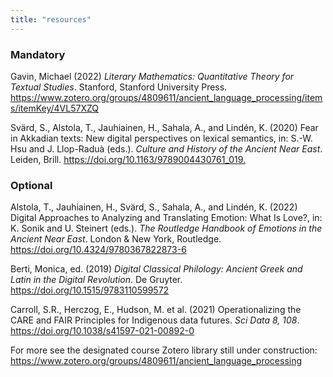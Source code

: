 ```yaml
---
title: "resources"
---
```


### **Mandatory**

Gavin, Michael (2022) *Literary Mathematics: Quantitative Theory for Textual Studies*. Stanford, Stanford University Press. <https://www.zotero.org/groups/4809611/ancient_language_processing/items/itemKey/4VL57XZQ>

Svärd, S., Alstola, T., Jauhiainen, H., Sahala, A., and Lindén, K. (2020) Fear in Akkadian texts: New digital perspectives on lexical semantics, in: S.-W. Hsu and J. Llop-Raduà (eds.). *Culture and History of the Ancient Near East*. Leiden, Brill. <https://doi.org/10.1163/9789004430761_019.>

### **Optional**

Alstola, T., Jauhiainen, H., Svärd, S., Sahala, A., and Lindén, K. (2022) Digital Approaches to Analyzing and Translating Emotion: What Is Love?, in: K. Sonik and U. Steinert (eds.). *The Routledge Handbook of Emotions in the Ancient Near East*. London & New York, Routledge. <https://doi.org/10.4324/9780367822873-6>

Berti, Monica, ed. (2019) *Digital Classical Philology: Ancient Greek and Latin in the Digital Revolution*. De Gruyter. <https://doi.org/10.1515/9783110599572>

Carroll, S.R., Herczog, E., Hudson, M. et al. (2021) Operationalizing the CARE and FAIR Principles for Indigenous data futures. *Sci Data 8, 108*. <https://doi.org/10.1038/s41597-021-00892-0>

For more see the designated course Zotero library still under construction: <https://www.zotero.org/groups/4809611/ancient_language_processing>
